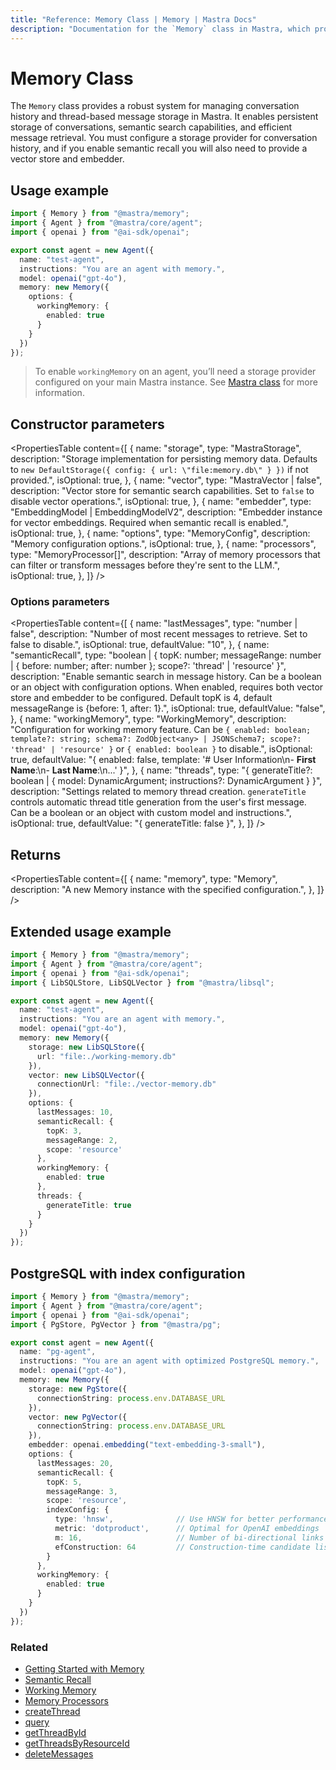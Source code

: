 ```yaml
---
title: "Reference: Memory Class | Memory | Mastra Docs"
description: "Documentation for the `Memory` class in Mastra, which provides a robust system for managing conversation history and thread-based message storage."
---
```


# Memory Class

The `Memory` class provides a robust system for managing conversation history and thread-based message storage in Mastra. It enables persistent storage of conversations, semantic search capabilities, and efficient message retrieval. You must configure a storage provider for conversation history, and if you enable semantic recall you will also need to provide a vector store and embedder.

## Usage example

```typescript filename="src/mastra/agents/test-agent.ts" showLineNumbers copy
import { Memory } from "@mastra/memory";
import { Agent } from "@mastra/core/agent";
import { openai } from "@ai-sdk/openai";

export const agent = new Agent({
  name: "test-agent",
  instructions: "You are an agent with memory.",
  model: openai("gpt-4o"),
  memory: new Memory({
    options: {
      workingMemory: {
        enabled: true
      }
    }
  })
});
```

> To enable `workingMemory` on an agent, you’ll need a storage provider configured on your main Mastra instance. See [Mastra class](../core/mastra-class) for more information.

## Constructor parameters

<PropertiesTable
  content={[
    {
      name: "storage",
      type: "MastraStorage",
      description: "Storage implementation for persisting memory data. Defaults to `new DefaultStorage({ config: { url: \"file:memory.db\" } })` if not provided.",
      isOptional: true,
    },
    {
      name: "vector",
      type: "MastraVector | false",
      description: "Vector store for semantic search capabilities. Set to `false` to disable vector operations.",
      isOptional: true,
    },
    {
      name: "embedder",
      type: "EmbeddingModel<string> | EmbeddingModelV2<string>",
      description: "Embedder instance for vector embeddings. Required when semantic recall is enabled.",
      isOptional: true,
    },
    {
      name: "options",
      type: "MemoryConfig",
      description: "Memory configuration options.",
      isOptional: true,
    },
    {
      name: "processors",
      type: "MemoryProcessor[]",
      description: "Array of memory processors that can filter or transform messages before they're sent to the LLM.",
      isOptional: true,
    },
  ]}
/>

### Options parameters

<PropertiesTable
  content={[
    {
      name: "lastMessages",
      type: "number | false",
      description: "Number of most recent messages to retrieve. Set to false to disable.",
      isOptional: true,
      defaultValue: "10",
    },
    {
      name: "semanticRecall",
      type: "boolean | { topK: number; messageRange: number | { before: number; after: number }; scope?: 'thread' | 'resource' }",
      description: "Enable semantic search in message history. Can be a boolean or an object with configuration options. When enabled, requires both vector store and embedder to be configured. Default topK is 4, default messageRange is {before: 1, after: 1}.",
      isOptional: true,
      defaultValue: "false",
    },
    {
      name: "workingMemory",
      type: "WorkingMemory",
      description: "Configuration for working memory feature. Can be `{ enabled: boolean; template?: string; schema?: ZodObject<any> | JSONSchema7; scope?: 'thread' | 'resource' }` or `{ enabled: boolean }` to disable.",
      isOptional: true,
      defaultValue: "{ enabled: false, template: '# User Information\\n- **First Name**:\\n- **Last Name**:\\n...' }",
    },
    {
      name: "threads",
      type: "{ generateTitle?: boolean | { model: DynamicArgument<MastraLanguageModel>; instructions?: DynamicArgument<string> } }",
      description: "Settings related to memory thread creation. `generateTitle` controls automatic thread title generation from the user's first message. Can be a boolean or an object with custom model and instructions.",
      isOptional: true,
      defaultValue: "{ generateTitle: false }",
    },
  ]}
/>

## Returns

<PropertiesTable
  content={[
    {
      name: "memory",
      type: "Memory",
      description: "A new Memory instance with the specified configuration.",
    },
  ]}
/>


## Extended usage example

```typescript filename="src/mastra/agents/test-agent.ts" showLineNumbers copy
import { Memory } from "@mastra/memory";
import { Agent } from "@mastra/core/agent";
import { openai } from "@ai-sdk/openai";
import { LibSQLStore, LibSQLVector } from "@mastra/libsql";

export const agent = new Agent({
  name: "test-agent",
  instructions: "You are an agent with memory.",
  model: openai("gpt-4o"),
  memory: new Memory({
    storage: new LibSQLStore({
      url: "file:./working-memory.db"
    }),
    vector: new LibSQLVector({
      connectionUrl: "file:./vector-memory.db"
    }),
    options: {
      lastMessages: 10,
      semanticRecall: {
        topK: 3,
        messageRange: 2,
        scope: 'resource'
      },
      workingMemory: {
        enabled: true
      },
      threads: {
        generateTitle: true
      }
    }
  })
});
```

## PostgreSQL with index configuration

```typescript filename="src/mastra/agents/pg-agent.ts" showLineNumbers copy
import { Memory } from "@mastra/memory";
import { Agent } from "@mastra/core/agent";
import { openai } from "@ai-sdk/openai";
import { PgStore, PgVector } from "@mastra/pg";

export const agent = new Agent({
  name: "pg-agent",
  instructions: "You are an agent with optimized PostgreSQL memory.",
  model: openai("gpt-4o"),
  memory: new Memory({
    storage: new PgStore({
      connectionString: process.env.DATABASE_URL
    }),
    vector: new PgVector({
      connectionString: process.env.DATABASE_URL
    }),
    embedder: openai.embedding("text-embedding-3-small"),
    options: {
      lastMessages: 20,
      semanticRecall: {
        topK: 5,
        messageRange: 3,
        scope: 'resource',
        indexConfig: {
          type: 'hnsw',              // Use HNSW for better performance
          metric: 'dotproduct',      // Optimal for OpenAI embeddings
          m: 16,                     // Number of bi-directional links
          efConstruction: 64         // Construction-time candidate list size
        }
      },
      workingMemory: {
        enabled: true
      }
    }
  })
});
```

### Related

- [Getting Started with Memory](/memory/overview)
- [Semantic Recall](/memory/semantic-recall)
- [Working Memory](/memory/working-memory)
- [Memory Processors](/memory/memory-processors)
- [createThread](/reference/memory/createThread)
- [query](/reference/memory/query)
- [getThreadById](/reference/memory/getThreadById)
- [getThreadsByResourceId](/reference/memory/getThreadsByResourceId)
- [deleteMessages](/reference/memory/deleteMessages)
